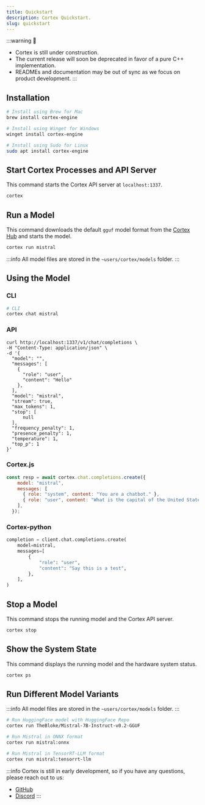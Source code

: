 ```yaml
---
title: Quickstart
description: Cortex Quickstart.
slug: quickstart
---
```




:::warning
🚧
- Cortex is still under construction.
- The current release will soon be deprecated in favor of a pure C++ implementation.
- READMEs and documentation may be out of sync as we focus on product development.
:::

## Installation
```sh
# Install using Brew for Mac
brew install cortex-engine

# Install using Winget for Windows
winget install cortex-engine

# Install using Sudo for Linux
sudo apt install cortex-engine

```
## Start Cortex Processes and API Server
This command starts the Cortex API server at `localhost:1337`.
```sh
cortex
```
## Run a Model
This command downloads the default `gguf` model format from the [Cortex Hub](https://huggingface.co/cortexso) and starts the model.
```sh
cortex run mistral
```
:::info
All model files are stored in the `~users/cortex/models` folder.
:::
## Using the Model
### CLI
```sh
# CLI
cortex chat mistral
```
### API
```curl
curl http://localhost:1337/v1/chat/completions \
-H "Content-Type: application/json" \
-d '{
  "model": "",
  "messages": [
    {
      "role": "user",
      "content": "Hello"
    },
  ],
  "model": "mistral",
  "stream": true,
  "max_tokens": 1,
  "stop": [
      null
  ],
  "frequency_penalty": 1,
  "presence_penalty": 1,
  "temperature": 1,
  "top_p": 1
}'
```
### Cortex.js
```js
const resp = await cortex.chat.completions.create({
    model: "mistral",
    messages: [
      { role: "system", content: "You are a chatbot." },
      { role: "user", content: "What is the capital of the United States?" },
    ],
  });
```
### Cortex-python
```py
completion = client.chat.completions.create(
    model=mistral,
    messages=[
        {
            "role": "user",
            "content": "Say this is a test",
        },
    ],
)
```
## Stop a Model
This command stops the running model and the Cortex API server.
 ```bash 
cortex stop
```
## Show the System State
This command displays the running model and the hardware system status.
 ```bash 
cortex ps
```
## Run Different Model Variants
:::info
All model files are stored in the `~users/cortex/models` folder.
:::
```bash
# Run HuggingFace model with HuggingFace Repo
cortex run TheBloke/Mistral-7B-Instruct-v0.2-GGUF

# Run Mistral in ONNX format
cortex run mistral:onnx

# Run Mistral in TensorRT-LLM format
cortex run mistral:tensorrt-llm
```


:::info
Cortex is still in early development, so if you have any questions, please reach out to us:

- [GitHub](https://github.com/janhq/cortex)
- [Discord](https://discord.gg/YFKKeuVu)
  :::
